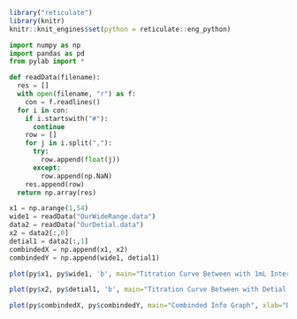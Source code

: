```r
library("reticulate")
library(knitr)  
knitr::knit_engines$set(python = reticulate::eng_python)  
```

```python
import numpy as np
import pandas as pd
from pylab import *
```

```python
def readData(filename):
  res = []
  with open(filename, "r") as f:
    con = f.readlines()
  for i in con:
    if i.startswith("#"):
      continue
    row = []
    for j in i.split(","):
      try:
        row.append(float(j))
      except:
        row.append(np.NaN)
    res.append(row)
  return np.array(res)
```

```python
x1 = np.arange(1,54)
wide1 = readData("OurWideRange.data")
data2 = readData("OurDetial.data")
x2 = data2[:,0]
detial1 = data2[:,1]
combindedX = np.append(x1, x2)
combindedY = np.append(wide1, detial1)
```

```r
plot(py$x1, py$wide1, 'b', main="Titration Curve Between with 1mL Interval", xlab="Drops of 2M KOH", ylab="pH of the solution")
```

```r
plot(py$x2, py$detial1, 'b', main="Titration Curve Between with Detial Info Near Equivalence Point", xlab="Drops of 2M KOH", ylab="pH of the solution")
```

```r
plot(py$combindedX, py$combindedY, main="Combinded Info Graph", xlab="Drops of 2M KOH", ylab="pH of the solution")
```
